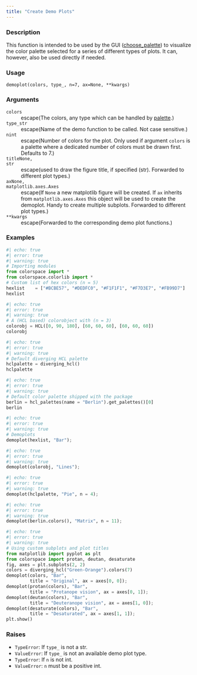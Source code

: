 ```yaml
---
title: "Create Demo Plots"
---
```


### Description

This function is intended to be used by the GUI
([choose_palette](colorspace.choose_palette.choose_palette.qmd))
to visualize the color palette selected for a series of different
types of plots. It can, however, also be used directly if needed.

### Usage

<pre><code class='language-python'>demoplot(colors, type_, n=7, ax=None, **kwargs)</code></pre>

### Arguments

<dl class="pyp-list param-list">
  <dt style = "white-space: nowrap; font-family: monospace; vertical-align: top">
   <code id="colorspace.demos.demoplot:colors">colors</code>
  </dt>
 <dd>escape(The colors, any type which can be handled by 
[palette](colorspace.palettes.palette.qmd).)</dd>
  <dt style = "white-space: nowrap; font-family: monospace; vertical-align: top">
   <code id="colorspace.demos.demoplot:type_">type_</code><code class="argument-class">str</code>
  </dt>
 <dd>escape(Name of the demo function to be called.
Not case sensitive.)</dd>
  <dt style = "white-space: nowrap; font-family: monospace; vertical-align: top">
   <code id="colorspace.demos.demoplot:n">n</code><code class="argument-class">int</code>
  </dt>
 <dd>escape(Number of colors for the plot. Only used if argument `colors`
is a palette where a dedicated number of colors must be drawn first.
Defaults to 7.)</dd>
  <dt style = "white-space: nowrap; font-family: monospace; vertical-align: top">
   <code id="colorspace.demos.demoplot:title">title</code><code class="argument-class">None, str</code>
  </dt>
 <dd>escape(used to draw the figure title, if specified (str).
Forwarded to different plot types.)</dd>
  <dt style = "white-space: nowrap; font-family: monospace; vertical-align: top">
   <code id="colorspace.demos.demoplot:ax">ax</code><code class="argument-class">None, matplotlib.axes.Axes</code>
  </dt>
 <dd>escape(If `None` a new matplotlib figure will
be created. If `ax` inherits from `matplotlib.axes.Axes` this object
will be used to create the demoplot. Handy to create multiple subplots.
Forwarded to different plot types.)</dd>
  <dt style = "white-space: nowrap; font-family: monospace; vertical-align: top">
   <code id="colorspace.demos.demoplot:**kwargs">**kwargs</code>
  </dt>
 <dd>escape(Forwarded to the corresponding demo plot functions.)</dd>
</dl>

### Examples

```python
#| echo: true
#| error: true
#| warning: true
# Importing modules
from colorspace import *
from colorspace.colorlib import *
# Custom list of hex colors (n = 5)
hexlist    = ["#BCBE57", "#DEDFC0", "#F1F1F1", "#F7D3E7", "#FB99D7"]
hexlist
```

```python
#| echo: true
#| error: true
#| warning: true
# A (HCL based) colorobject with (n = 3)
colorobj = HCL([0, 90, 180], [60, 60, 60], [60, 60, 60])
colorobj
```

```python
#| echo: true
#| error: true
#| warning: true
# Default diverging HCL palette
hclpalette = diverging_hcl()
hclpalette
```

```python
#| echo: true
#| error: true
#| warning: true
# Default color palette shipped with the package
berlin = hcl_palettes(name = "Berlin").get_palettes()[0]
berlin
```

```python
#| echo: true
#| error: true
#| warning: true
# Demoplots
demoplot(hexlist, "Bar");
```

```python
#| echo: true
#| error: true
#| warning: true
demoplot(colorobj, "Lines");
```

```python
#| echo: true
#| error: true
#| warning: true
demoplot(hclpalette, "Pie", n = 4);
```

```python
#| echo: true
#| error: true
#| warning: true
demoplot(berlin.colors(), "Matrix", n = 11);
```

```python
#| echo: true
#| error: true
#| warning: true
# Using custom subplots and plot titles
from matplotlib import pyplot as plt
from colorspace import protan, deutan, desaturate
fig, axes = plt.subplots(2, 2)
colors = diverging_hcl("Green-Orange").colors(7)
demoplot(colors, "Bar",
         title = "Original", ax = axes[0, 0]);
demoplot(protan(colors), "Bar",
         title = "Protanope vision", ax = axes[0, 1]);
demoplot(deutan(colors), "Bar",
         title = "Deuteranope vision", ax = axes[1, 0]);
demoplot(desaturate(colors), "Bar",
         title = "Desaturated", ax = axes[1, 1]);
plt.show()
```




### Raises

<ul class="python-raises">
<li><code class="text-warning">TypeError</code>: If `type_` is not a str.
<li><code class="text-warning">ValueError</code>: If `type_` is not an available demo plot type.
<li><code class="text-warning">TypeError</code>: If `n` is not int.
<li><code class="text-warning">ValueError</code>: `n` must be a positive int.
</ul>

